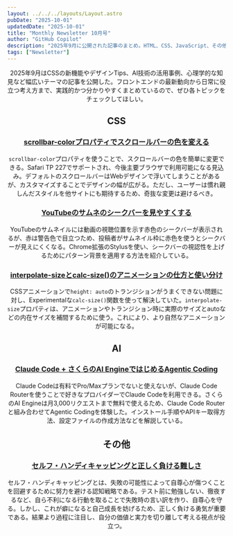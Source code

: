 ```yaml
---
layout: ../../../layouts/Layout.astro
pubDate: "2025-10-01"
updatedDate: "2025-10-01"
title: "Monthly Newsletter 10月号"
author: "GitHub Copilot"
description: "2025年9月に公開された記事のまとめ。HTML、CSS、JavaScript、その他のトピックをタグごとに分類して紹介します。"
tags: ["Newsletter"]
---
```



<Header {...frontmatter} />

2025年9月はCSSの新機能やデザインTips、AI技術の活用事例、心理学的な知見など幅広いテーマの記事を公開した。フロントエンドの最新動向から日常に役立つ考え方まで、実践的かつ分かりやすくまとめているので、ぜひ各トピックをチェックしてほしい。

## CSS

### [scrollbar-colorプロパティでスクロールバーの色を変える](https://bcrikko.github.io/til/posts/2025-09-04/scrollbar-color)
`scrollbar-color`プロパティを使うことで、スクロールバーの色を簡単に変更できる。Safari TP 227でサポートされ、今後主要ブラウザで利用可能になる見込み。デフォルトのスクロールバーはWebデザインで浮いてしまうことがあるが、カスタマイズすることでデザインの幅が広がる。ただし、ユーザーは慣れ親しんだスタイルを他サイトにも期待するため、奇抜な変更は避けるべき。

### [YouTubeのサムネのシークバーを見やすくする](https://bcrikko.github.io/til/posts/2025-09-08/youtube-seekbar)
YouTubeのサムネイルには動画の視聴位置を示す赤色のシークバーが表示されるが、赤は警告色で目立つため、投稿者がサムネイル枠に赤色を使うとシークバーが見えにくくなる。Chrome拡張のStylusを使い、シークバーの視認性を上げるためにパターン背景を適用する方法を紹介している。

### [interpolate-sizeとcalc-size()のアニメーションの仕方と使い分け](https://bcrikko.github.io/til/posts/2025-09-19/interpolate-size-vs-calc-size)
CSSアニメーションで`height: auto`のトランジションがうまくできない問題に対し、Experimentalな`calc-size()`関数を使って解決していた。`interpolate-size`プロパティは、アニメーションやトランジション時に実際のサイズとautoなどの内在サイズを補間するために使う。これにより、より自然なアニメーションが可能になる。

## AI

### [Claude Code + さくらのAI EngineではじめるAgentic Coding](https://bcrikko.github.io/til/posts/2025-09-30/claude-code-with-ai-engine)
Claude Codeは有料でPro/Maxプランでないと使えないが、Claude Code Routerを使うことで好きなプロバイダーでClaude Codeを利用できる。さくらのAI Engineは月3,000リクエストまで無料で使えるため、Claude Code Routerと組み合わせてAgentic Codingを体験した。インストール手順やAPIキー取得方法、設定ファイルの作成方法などを解説している。

## その他

### [セルフ・ハンディキャッピングと正しく負ける難しさ](https://bcrikko.github.io/til/posts/2025-09-02/self-handicapping)
セルフ・ハンディキャッピングとは、失敗の可能性によって自尊心が傷つくことを回避するために努力を避ける認知戦略である。テスト前に勉強しない、徹夜するなど、自ら不利になる行動を取ることで失敗時の言い訳を作り、自尊心を守る。しかし、これが癖になると自己成長を妨げるため、正しく負ける勇気が重要である。結果より過程に注目し、自分の価値と実力を切り離して考える視点が役立つ。
